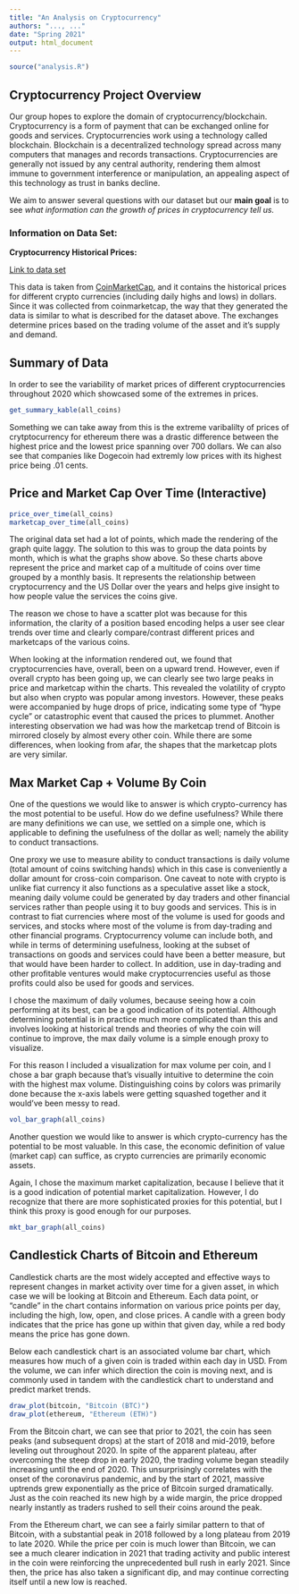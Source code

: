 ```yaml
---
title: "An Analysis on Cryptocurrency"
authors: "..., ..."
date: "Spring 2021"
output: html_document
---
```


```r
source("analysis.R")
```

## Cryptocurrency Project Overview
Our group hopes to explore the domain of cryptocurrency/blockchain. Cryptocurrency is a form of payment that can be exchanged online for goods and services. Cryptocurrencies work using a technology called blockchain. Blockchain is a decentralized technology spread across many computers that manages and records transactions. Cryptocurrencies are generally not issued by any central authority, rendering them almost immune to government interference or manipulation, an appealing aspect of this technology as trust in banks decline.

We aim to answer several questions with our dataset but our **main goal** is to see *what information can the growth of prices in cryptocurrency tell us.*

### Information on Data Set:

**Cryptocurrency Historical Prices:**

[Link to data set](https://www.kaggle.com/sudalairajkumar/cryptocurrencypricehistory)

This data is taken from [CoinMarketCap](https://coinmarketcap.com/), and it contains the historical prices for different crypto currencies (including daily highs and lows) in dollars. Since it was collected from coinmarketcap, the way that they generated the data is similar to what is described for the dataset above. The exchanges determine prices based on the trading volume of the asset and it’s supply and demand.

## Summary of Data

In order to see the variability of market prices of different cryptocurrencies throughout 2020 which showcased some of the extremes in prices. 
```r
get_summary_kable(all_coins)
```

Something we can take away from this is the extreme varibalilty of prices of crytptocurrency for ethereum there was a drastic difference between the highest price and the lowest price spanning over 700 dollars. We can also see that companies like Dogecoin had extremly low prices with its highest price being .01 cents.

## Price and Market Cap Over Time (Interactive)
```r
price_over_time(all_coins)
marketcap_over_time(all_coins)
```

The original data set had a lot of points, which made the rendering of the graph quite laggy. The solution to this was to group the data points by month, which is what the graphs show above. So these charts above represent the price and market cap of a multitude of coins over time grouped by a monthly basis. It represents the relationship between cryptocurrency and the US Dollar over the years and helps give insight to how people value the services the coins give.

The reason we chose to have a scatter plot was because for this information, the clarity of a position based encoding helps a user see clear trends over time and clearly compare/contrast different prices and marketcaps of the various coins.

When looking at the information rendered out, we found that cryptocurrencies have, overall, been on a upward trend. However, even if overall crypto has been going up, we can clearly see two large peaks in price and marketcap within the charts. This revealed the volatility of crypto but also when crypto was popular among investors. However, these peaks were accompanied by huge drops of price, indicating some type of "hype cycle" or catastrophic event that caused the prices to plummet. Another interesting observation we had was how the marketcap trend of Bitcoin is mirrored closely by almost every other coin. While there are some differences, when looking from afar, the shapes that the marketcap plots are very similar.

## Max Market Cap + Volume By Coin

One of the questions we would like to answer is which crypto-currency has the most
potential to be useful. How do we define usefulness? While there are many definitions
we can use, we settled on a simple one, which is applicable to defining the usefulness
of the dollar as well; namely the ability to conduct transactions. 

One proxy we use to measure ability to conduct transactions is daily volume (total amount of coins switching hands) which in this case is conveniently a dollar amount for cross-coin comparison. One caveat to note with crypto is unlike fiat currency it also functions as a 
speculative asset like a stock, meaning daily volume could be generated by day
traders and other financial services rather than people using it to buy goods and
services. This is in contrast to fiat currencies where most of the volume is 
used for goods and services, and stocks where most of the volume is from day-trading
and other financial programs. Cryptocurrency volume can include both, and while
in terms of determining usefulness, looking at the subset of transactions on
goods and services could have been a better measure, but that would have been
harder to collect. In addition, use in day-trading and other profitable ventures
would make cryptocurrencies useful as those profits could also be used for goods
and services.

I chose the maximum of daily volumes, because seeing how a coin performing at its
best, can be a good indication of its potential. Although determining potential is
in practice much more complicated than this and involves looking at historical trends
and theories of why the coin will continue to improve, the max daily volume is a 
simple enough proxy to visualize.

For this reason I included a visualization for max volume per coin, and I chose
a bar graph because that's visually intuitive to determine the coin with the
highest max volume. Distinguishing coins by colors was primarily done because
the x-axis labels were getting squashed together and it would've been messy to
read.

```r
vol_bar_graph(all_coins)
```

Another question we would like to answer is which crypto-currency has the potential to be most valuable. In this case, the economic definition of value (market cap) can suffice, as 
crypto currencies are primarily economic assets. 

Again, I chose the maximum market capitalization, because I believe that it is 
a good indication of potential market capitalization. However, I do recognize that
there are more sophisticated proxies for this potential, but I think this proxy
is good enough for our purposes.

```r
mkt_bar_graph(all_coins)
```

## Candlestick Charts of Bitcoin and Ethereum

Candlestick charts are the most widely accepted and effective ways to represent changes in market activity over time for a given asset, in which case we will be looking at Bitcoin and Ethereum. Each data point, or "candle" in the chart contains information on various price points per day, including the high, low, open, and close prices. A candle with a green body indicates that the price has gone up within that given day, while a red body means the price has gone down.

Below each candlestick chart is an associated volume bar chart, which measures how much of a given coin is traded within each day in USD. From the volume, we can infer which direction the coin is moving next, and is commonly used in tandem with the candlestick chart to understand and predict market trends.

```r
draw_plot(bitcoin, "Bitcoin (BTC)")
draw_plot(ethereum, "Ethereum (ETH)")
```

From the Bitcoin chart, we can see that prior to 2021, the coin has seen peaks (and subsequent drops) at the start of 2018 and mid-2019, before leveling out throughout 2020. In spite of the apparent plateau, after overcoming the steep drop in early 2020, the trading volume began steadily increasing until the end of 2020. This unsurprisingly correlates with the onset of the coronavirus pandemic, and by the start of 2021, massive uptrends grew exponentially as the price of Bitcoin surged dramatically. Just as the coin reached its new high by a wide margin, the price dropped nearly instantly as traders rushed to sell their coins around the peak.

From the Ethereum chart, we can see a fairly similar pattern to that of Bitcoin, with a substantial peak in 2018 followed by a long plateau from 2019 to late 2020. While the price per coin is much lower than Bitcoin, we can see a much clearer indication in 2021 that trading activity and public interest in the coin were reinforcing the unprecedented bull rush in early 2021. Since then, the price has also taken a significant dip, and may continue correcting itself until a new low is reached.
